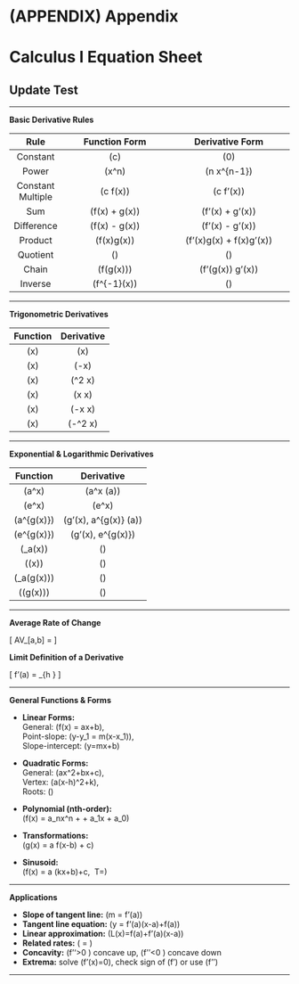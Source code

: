 # (APPENDIX) Appendix {-}

# Calculus I Equation Sheet
## Update Test

---

**Basic Derivative Rules**

| Rule | Function Form | Derivative Form |
|:----:|:-----------------:|:--------------------:|
| Constant | \(c\) | \(0\) |
| Power | \(x^n\) | \(n x^{n-1}\) |
| Constant Multiple | \(c \cdot f(x)\) | \(c \cdot f'(x)\) |
| Sum | \(f(x) + g(x)\) | \(f'(x) + g'(x)\) |
| Difference | \(f(x) - g(x)\) | \(f'(x) - g'(x)\) |
| Product | \(f(x)g(x)\) | \(f'(x)g(x) + f(x)g'(x)\) |
| Quotient | \(\dfrac{f(x)}{g(x)}\) | \(\dfrac{f'(x)g(x) - f(x)g'(x)}{g(x)^2}\) |
| Chain | \(f(g(x))\) | \(f'(g(x)) \cdot g'(x)\) |
| Inverse | \(f^{-1}(x)\) | \(\dfrac{1}{f'(f^{-1}(x))}\) |

---

**Trigonometric Derivatives**

| Function | Derivative |
|:--------:|:----------:|
| \(\sin x\) | \(\cos x\) |
| \(\cos x\) | \(-\sin x\) |
| \(\tan x\) | \(\sec^2 x\) |
| \(\sec x\) | \(\sec x \tan x\) |
| \(\csc x\) | \(-\csc x \cot x\) |
| \(\cot x\) | \(-\csc^2 x\) |

---


**Exponential & Logarithmic Derivatives**

| Function | Derivative |
|:--------:|:----------:|
| \(a^x\) | \(a^x \ln(a)\) |
| \(e^x\) | \(e^x\) |
| \(a^{g(x)}\) | \(g'(x)\, a^{g(x)} \ln(a)\) |
| \(e^{g(x)}\) | \(g'(x)\, e^{g(x)}\) |
| \(\log_a(x)\) | \(\dfrac{1}{x \ln(a)}\) |
| \(\ln(x)\) | \(\dfrac{1}{x}\) |
| \(\log_a(g(x))\) | \(\dfrac{g'(x)}{g(x)\ln(a)}\) |
| \(\ln(g(x))\) | \(\dfrac{g'(x)}{g(x)}\) |

---

**Average Rate of Change**

  \[
  AV_[a,b] = \frac{f(b) - f(a)}{b-a}
  \]


**Limit Definition of a Derivative**

  \[
  f'(a) = \lim_{h \to 0} \frac{f(a+h) - f(a)}{h}
  \]

---

**General Functions & Forms**

- **Linear Forms:**  
  General: \(f(x) = ax+b\),  
  Point-slope: \(y-y_1 = m(x-x_1)\),  
  Slope-intercept: \(y=mx+b\)

- **Quadratic Forms:**  
  General: \(ax^2+bx+c\),  
  Vertex: \(a(x-h)^2+k\),  
  Roots: \(\dfrac{-b \pm \sqrt{b^2-4ac}}{2a}\)

- **Polynomial (nth-order):**  
  \(f(x) = a_nx^n + \dots + a_1x + a_0\)

- **Transformations:**  
  \(g(x) = a f(x-b) + c\)

- **Sinusoid:**  
  \(f(x) = a \sin(kx+b)+c,\ \ T=\dfrac{2\pi}{k}\)

---

**Applications**

- **Slope of tangent line:** \(m = f'(a)\)  
- **Tangent line equation:** \(y = f'(a)(x-a)+f(a)\)  
- **Linear approximation:** \(L(x)=f(a)+f'(a)(x-a)\)  
- **Related rates:** \(\dfrac{dy}{dt} = \dfrac{dy}{dx}\cdot\dfrac{dx}{dt}\)  
- **Concavity:** \(f''>0 \Rightarrow\) concave up, \(f''<0 \Rightarrow\) concave down  
- **Extrema:** solve \(f'(x)=0\), check sign of \(f'\) or use \(f''\)  

---

